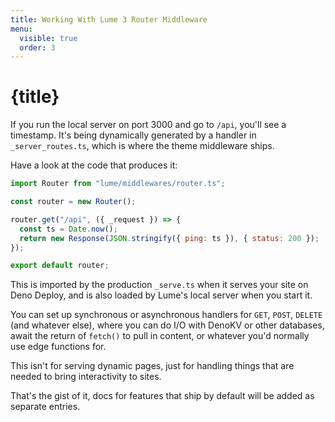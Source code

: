 ```yaml
---
title: Working With Lume 3 Router Middleware
menu:
  visible: true
  order: 3
---
```


# {title}

If you run the local server on port 3000 and go to `/api`, you'll see a timestamp. It's
being dynamically generated by a handler in `_server_routes.ts`, which is where the theme
middleware ships.

Have a look at the code that produces it:

```js
import Router from "lume/middlewares/router.ts";

const router = new Router();

router.get("/api", ({ _request }) => {
  const ts = Date.now();
  return new Response(JSON.stringify({ ping: ts }), { status: 200 });
});

export default router;
```

This is imported by the production `_serve.ts` when it serves your 
site on Deno Deploy, and is also loaded by Lume's local server when 
you start it. 

You can set up synchronous or asynchronous handlers for `GET`, `POST`, 
`DELETE` (and whatever else), where you can do I/O with DenoKV or 
other databases, await the return of `fetch()` to pull in content, or 
whatever you'd normally use edge functions for.

This isn't for serving dynamic pages, just for handling things that
are needed to bring interactivity to sites.

That's the gist of it, docs for features that ship by default will
be added as separate entries.
